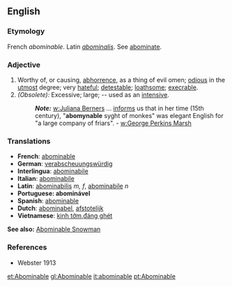 ==English==
===Etymology===
French ''abominable''. Latin ''[[abominalis]]''. See [[abominate]].
===Adjective===
#Worthy of, or causing, [[abhorrence]], as a thing of evil omen; [[odious]] in the [[utmost]] degree; very [[hateful]]; [[detestable]]; [[loathsome]]; [[execrable]].
#''(Obsolete):'' Excessive; large; -- used as an [[intensive]]. 
#:'''''Note:''''' [[w:Juliana Berners]] ... [[informs]] us that in her time (15th century), "'''abomynable''' syght of monkes" was elegant English for "a large company of friars". - [[w:George Perkins Marsh]]

===Translations=== 
* '''French''': [[abominable]] 
* '''German''': [[verabscheuungswürdig]] 
* '''Interlingua''': [[abominabile]] 
* '''Italian''': [[abominabile]] 
* '''Latin''': [[abominabilis]] ''m, f'', [[abominabile]] ''n''
* '''Portuguese: abominável'''
* '''Spanish''': [[abominable]]
* '''Dutch''': [[abominabel]], [[afstotelijk]]
* '''Vietnamese''': [[kinh tởm]],[[đáng ghét]]
'''See also:''' [[Abominable Snowman]]

===References===
*Webster 1913

[[et:Abominable]]
[[gl:Abominable]]
[[it:abominable]]
[[pt:Abominable]]